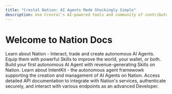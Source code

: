 ```yaml
---
title: "Crestal Nation: AI Agents Made Shockingly Simple"
description: Use Crestal's AI-powered tools and community of contributors to design, launch, and evolve intelligent agents tailored to your needs — so you can start benefiting in minutes, not months.
---
```


<div style={{ textAlign:"center",padding:"20px 0" }}>
<h1 style={{ fontFamily:"'Space Mono', monospace",fontSize:"48px",fontWeight:"400",color:"#D0FF16" }}>
Welcome to Nation Docs
</h1>
</div>

<Card title="Nation" icon="building-flag" href="/nation/overview">
  Learn about Nation - Interact, trade and create autonomous AI Agents. Equip them with powerful Skills to improve the world, your wallet, or both.
</Card>

<Card title="Get Started" icon="screwdriver-wrench" href="/build/get-started">
  Build your first autonomous AI Agent with revenue-generating Skills on Nation.
</Card>

<Card title="IntentKit" icon="microchip-ai" href="/intentkit/overview">
  Learn about IntentKit - the autonomous agent framewowk supporting the creation and management of AI Agents on Nation.
</Card>

<Card title="API Reference" icon="lock" href="/api-reference/">
  Access detailed API documentation to integrate with Nation's services, authenticate securely, and interact with various endpoints as an advanced Developer.
</Card>